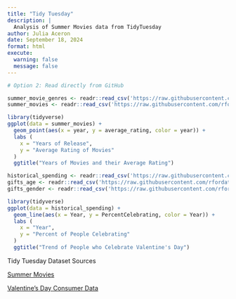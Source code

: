 ```yaml
---
title: "Tidy Tuesday" 
description: |
  Analysis of Summer Movies data from TidyTuesday
author: Julia Aceron
date: September 18, 2024
format: html
execute:
  warning: false
  message: false
---
```


```r
# Option 2: Read directly from GitHub

summer_movie_genres <- readr::read_csv('https://raw.githubusercontent.com/rfordatascience/tidytuesday/master/data/2024/2024-07-30/summer_movie_genres.csv')
summer_movies <- readr::read_csv('https://raw.githubusercontent.com/rfordatascience/tidytuesday/master/data/2024/2024-07-30/summer_movies.csv')
```

```r
library(tidyverse)
ggplot(data = summer_movies) +
  geom_point(aes(x = year, y = average_rating, color = year)) +
  labs (
    x = "Years of Release",
    y = "Average Rating of Movies"
  )
  ggtitle("Years of Movies and their Average Rating")

```

```r
historical_spending <- readr::read_csv('https://raw.githubusercontent.com/rfordatascience/tidytuesday/master/data/2024/2024-02-13/historical_spending.csv')
gifts_age <- readr::read_csv('https://raw.githubusercontent.com/rfordatascience/tidytuesday/master/data/2024/2024-02-13/gifts_age.csv')
gifts_gender <- readr::read_csv('https://raw.githubusercontent.com/rfordatascience/tidytuesday/master/data/2024/2024-02-13/gifts_gender.csv')

```

```r
library(tidyverse)
ggplot(data = historical_spending) +
  geom_line(aes(x = Year, y = PercentCelebrating, color = Year)) +
  labs (
    x = "Year",
    y = "Percent of People Celebrating"
  )
  ggtitle("Trend of People who Celebrate Valentine's Day") 
```

Tidy Tuesday Dataset Sources

[Summer Movies](https://developer.imdb.com/non-commercial-datasets/)

[Valentine's Day Consumer Data](https://nrf.com/research-insights/holiday-data-and-trends/valentines-day/valentines-day-data-centerhttps://nrf.com/research-insights/holiday-data-and-trends/valentines-day/valentines-day-data-center)
